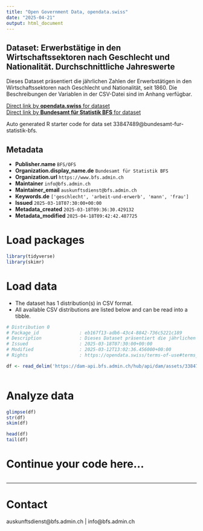 ```yaml
---
title: "Open Government Data, opendata.swiss"
date: "2025-04-21"
output: html_document
---
```


## Dataset: Erwerbstätige in den Wirtschaftssektoren nach Geschlecht und Nationalität. Durchschnittliche Jahreswerte

Dieses Dataset präsentiert die jährlichen Zahlen der Erwerbstätigen in den Wirtschaftssektoren nach Geschlecht und Nationalität, seit 1860. Die Beschreibungen der Variablen in der CSV-Datei sind im Anhang verfügbar.

[Direct link by **opendata.swiss** for dataset](https://opendata.swiss/de/dataset/erwerbstatige-in-den-wirtschaftssektoren-nach-geschlecht-und-nationalitat-durchschnittliche-jah)<br>
[Direct link by **Bundesamt für Statistik BFS** for dataset](https://www.bfs.admin.ch/asset/de/ts-x-03.02.01.07.01)

Auto generated R starter code for data set 33847489@bundesamt-fur-statistik-bfs.

## Metadata

- **Publisher.name** `BFS/OFS`
- **Organization.display_name.de** `Bundesamt für Statistik BFS`
- **Organization.url** `https://www.bfs.admin.ch`
- **Maintainer** `info@bfs.admin.ch`
- **Maintainer_email** `auskunftsdienst@bfs.admin.ch`
- **Keywords.de** `['geschlecht', 'arbeit-und-erwerb', 'mann', 'frau']`
- **Issued** `2025-03-18T07:30:00+00:00`
- **Metadata_created** `2025-03-18T09:36:30.429132`
- **Metadata_modified** `2025-04-18T09:42:42.487725`


# Load packages

```r

library(tidyverse)
library(skimr)

```

# Load data

-   The dataset has 1 distribution(s) in CSV format.
-   All available CSV distributions are listed below and can be read into a tibble.

```r

# Distribution 0
# Package_id               : eb167f13-adb6-43c4-8842-736c5221c189
# Description              : Dieses Dataset präsentiert die jährlichen Zahlen der Erwerbstätigen in den Wirtschaftssektoren nach Geschlecht und Nationalität, seit 1860. Die Beschreibungen der Variablen in der CSV-Datei sind im Anhang verfügbar.
# Issued                   : 2025-03-18T07:30:00+00:00
# Modified                 : 2025-03-12T13:02:36.456000+00:00
# Rights                   : https://opendata.swiss/terms-of-use#terms_by_ask

df <- read_delim('https://dam-api.bfs.admin.ch/hub/api/dam/assets/33847495/master')



```

# Analyze data

```r

glimpse(df)
str(df)
skim(df)

head(df)
tail(df)

```

# Continue your code here...

```r

```

------------------------------------------------------------------------

# Contact

auskunftsdienst@bfs.admin.ch | info@bfs.admin.ch
